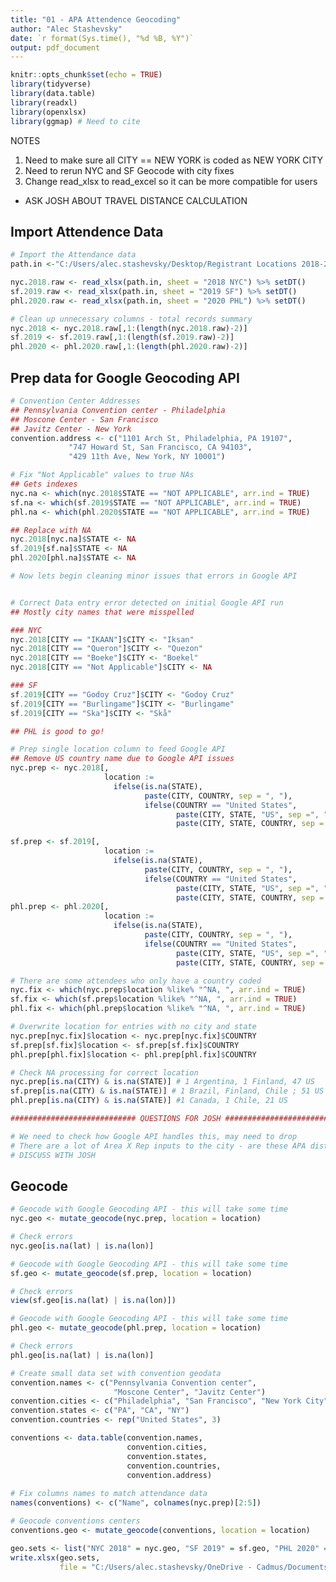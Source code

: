 ```yaml
---
title: "01 - APA Attendence Geocoding"
author: "Alec Stashevsky"
date: `r format(Sys.time(), "%d %B, %Y")`
output: pdf_document
---
```


```r
knitr::opts_chunk$set(echo = TRUE)
library(tidyverse)
library(data.table)
library(readxl)
library(openxlsx)
library(ggmap) # Need to cite 
```


##################################   NOTES   ############################
1. Need to make sure all CITY == NEW YORK is coded as NEW YORK CITY
2. Need to rerun NYC and SF Geocode with city fixes
3. Change read_xlsx to read_excel so it can be more compatible for users

* ASK JOSH ABOUT TRAVEL DISTANCE CALCULATION

## Import Attendence Data

```r
# Import the Attendance data
path.in <-"C:/Users/alec.stashevsky/Desktop/Registrant Locations 2018-2020.xlsx"

nyc.2018.raw <- read_xlsx(path.in, sheet = "2018 NYC") %>% setDT()
sf.2019.raw <- read_xlsx(path.in, sheet = "2019 SF") %>% setDT()
phl.2020.raw <- read_xlsx(path.in, sheet = "2020 PHL") %>% setDT()

# Clean up unnecessary columns - total records summary
nyc.2018 <- nyc.2018.raw[,1:(length(nyc.2018.raw)-2)]
sf.2019 <- sf.2019.raw[,1:(length(sf.2019.raw)-2)]
phl.2020 <- phl.2020.raw[,1:(length(phl.2020.raw)-2)]
```

## Prep data for Google Geocoding API
```r
# Convention Center Addresses
## Pennsylvania Convention center - Philadelphia
## Moscone Center - San Francisco
## Javitz Center - New York
convention.address <- c("1101 Arch St, Philadelphia, PA 19107",
             "747 Howard St, San Francisco, CA 94103",
             "429 11th Ave, New York, NY 10001")

# Fix "Not Applicable" values to true NAs
## Gets indexes
nyc.na <- which(nyc.2018$STATE == "NOT APPLICABLE", arr.ind = TRUE)
sf.na <- which(sf.2019$STATE == "NOT APPLICABLE", arr.ind = TRUE)
phl.na <- which(phl.2020$STATE == "NOT APPLICABLE", arr.ind = TRUE)

## Replace with NA
nyc.2018[nyc.na]$STATE <- NA
sf.2019[sf.na]$STATE <- NA
phl.2020[phl.na]$STATE <- NA

# Now lets begin cleaning minor issues that errors in Google API


# Correct Data entry error detected on initial Google API run
## Mostly city names that were misspelled

### NYC
nyc.2018[CITY == "IKAAN"]$CITY <- "Iksan"
nyc.2018[CITY == "Queron"]$CITY <- "Quezon"
nyc.2018[CITY == "Boeke"]$CITY <- "Boekel"
nyc.2018[CITY == "Not Applicable"]$CITY <- NA

### SF
sf.2019[CITY == "Godoy Cruz"]$CITY <- "Godoy Cruz"
sf.2019[CITY == "Burlingame"]$CITY <- "Burlingame"
sf.2019[CITY == "Ska"]$CITY <- "Skå"

## PHL is good to go!
```

```r
# Prep single location column to feed Google API
## Remove US country name due to Google API issues
nyc.prep <- nyc.2018[,
                     location :=
                       ifelse(is.na(STATE),
                              paste(CITY, COUNTRY, sep = ", "),
                              ifelse(COUNTRY == "United States",
                                     paste(CITY, STATE, "US", sep =", "),
                                     paste(CITY, STATE, COUNTRY, sep = ", ")))]

sf.prep <- sf.2019[, 
                     location :=
                       ifelse(is.na(STATE),
                              paste(CITY, COUNTRY, sep = ", "),
                              ifelse(COUNTRY == "United States",
                                     paste(CITY, STATE, "US", sep =", "),
                                     paste(CITY, STATE, COUNTRY, sep = ", ")))]
phl.prep <- phl.2020[, 
                     location :=
                       ifelse(is.na(STATE),
                              paste(CITY, COUNTRY, sep = ", "),
                              ifelse(COUNTRY == "United States",
                                     paste(CITY, STATE, "US", sep =", "),
                                     paste(CITY, STATE, COUNTRY, sep = ", ")))]

# There are some attendees who only have a country coded
nyc.fix <- which(nyc.prep$location %like% "^NA, ", arr.ind = TRUE)
sf.fix <- which(sf.prep$location %like% "^NA, ", arr.ind = TRUE)
phl.fix <- which(phl.prep$location %like% "^NA, ", arr.ind = TRUE)

# Overwrite location for entries with no city and state
nyc.prep[nyc.fix]$location <- nyc.prep[nyc.fix]$COUNTRY
sf.prep[sf.fix]$location <- sf.prep[sf.fix]$COUNTRY
phl.prep[phl.fix]$location <- phl.prep[phl.fix]$COUNTRY

# Check NA processing for correct location 
nyc.prep[is.na(CITY) & is.na(STATE)] # 1 Argentina, 1 Finland, 47 US
sf.prep[is.na(CITY) & is.na(STATE)] # 1 Brazil, Finland, Chile ; 51 US
phl.prep[is.na(CITY) & is.na(STATE)] #1 Canada, 1 Chile, 21 US

############################ QUESTIONS FOR JOSH ###############################

# We need to check how Google API handles this, may need to drop
# There are a lot of Area X Rep inputs to the city - are these APA districts
# DISCUSS WITH JOSH
```

## Geocode
```r
# Geocode with Google Geocoding API - this will take some time
nyc.geo <- mutate_geocode(nyc.prep, location = location)

# Check errors
nyc.geo[is.na(lat) | is.na(lon)]
```

```r
# Geocode with Google Geocoding API - this will take some time
sf.geo <- mutate_geocode(sf.prep, location = location)

# Check errors
view(sf.geo[is.na(lat) | is.na(lon)])
```

```r
# Geocode with Google Geocoding API - this will take some time
phl.geo <- mutate_geocode(phl.prep, location = location)

# Check errors
phl.geo[is.na(lat) | is.na(lon)]
```

```r
# Create small data set with convention geodata
convention.names <- c("Pennsylvania Convention center",
                       "Moscone Center", "Javitz Center")
convention.cities <- c("Philadelphia", "San Francisco", "New York City")        
convention.states <- c("PA", "CA", "NY")
convention.countries <- rep("United States", 3)

conventions <- data.table(convention.names,
                          convention.cities,
                          convention.states,
                          convention.countries,
                          convention.address)
  
# Fix columns names to match attendance data
names(conventions) <- c("Name", colnames(nyc.prep)[2:5])

# Geocode conventions centers
conventions.geo <- mutate_geocode(conventions, location = location)
```

```r
geo.sets <- list("NYC 2018" = nyc.geo, "SF 2019" = sf.geo, "PHL 2020" = phl.geo, "Convention Centers" = conventions.geo)
write.xlsx(geo.sets,
           file = "C:/Users/alec.stashevsky/OneDrive - Cadmus/Documents/GAP Climate Research/GeoData/APA GeoData.xlsx")
```